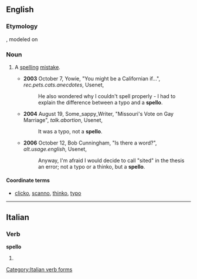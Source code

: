 {{also|spellò}}
==English==

===Etymology===
{{suffix|spell|o}}, modeled on {{term|typo}}

===Noun===
{{en-noun}}<!-- not 'spelloes', again by analogy from 'typo' -->

# {{context|Internet|_|slang}} A [[spelling]] [[mistake]].
#* '''2003''' October 7, Yowie, "You might be a Californian if...", ''rec.pets.cats.anecdotes'', Usenet,
#*: He also wondered why I couldn't spell properly - I had to explain the difference between a typo and a '''spello'''.
#* '''2004''' August 19, Some_sappy_Writer, "Missouri's Vote on Gay Marriage", ''talk.abortion'', Usenet,
#*: It was a typo, not a '''spello'''.
#* '''2006''' October 12, Bob Cunningham, "Is there a word?", ''alt.usage.english'', Usenet,
#*: Anyway, I'm afraid I would decide to call "sited" in the thesis an error; not a typo or a thinko, but a '''spello'''.

====Coordinate terms====
* [[clicko]], [[scanno]], [[thinko]], [[typo]]

----

==Italian==

===Verb===
'''spello'''

# {{conjugation of|spellare||1|s|pres|ind|lang=it}}

[[Category:Italian verb forms]]